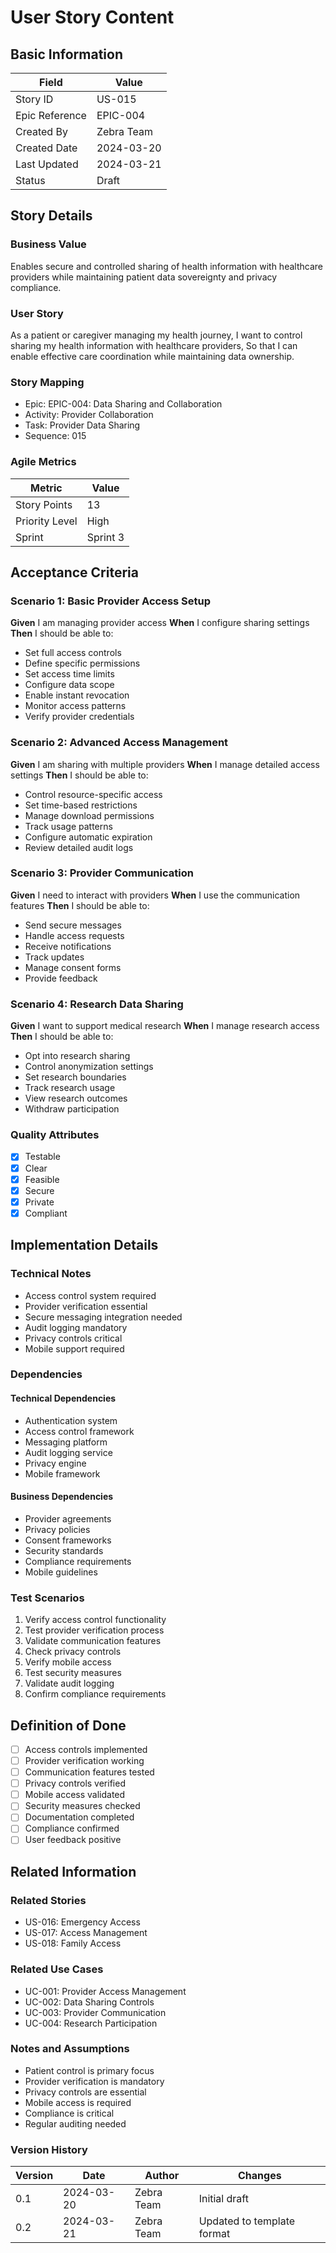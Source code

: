 # User Story Content

## Basic Information
| Field | Value |
|-------|-------|
| Story ID | US-015 |
| Epic Reference | EPIC-004 |
| Created By | Zebra Team |
| Created Date | 2024-03-20 |
| Last Updated | 2024-03-21 |
| Status | Draft |

## Story Details
### Business Value
Enables secure and controlled sharing of health information with healthcare providers while maintaining patient data sovereignty and privacy compliance.

### User Story
As a patient or caregiver managing my health journey,
I want to control sharing my health information with healthcare providers,
So that I can enable effective care coordination while maintaining data ownership.

### Story Mapping
- Epic: EPIC-004: Data Sharing and Collaboration
- Activity: Provider Collaboration
- Task: Provider Data Sharing
- Sequence: 015

### Agile Metrics
| Metric | Value |
|--------|-------|
| Story Points | 13 |
| Priority Level | High |
| Sprint | Sprint 3 |

## Acceptance Criteria
### Scenario 1: Basic Provider Access Setup
**Given** I am managing provider access
**When** I configure sharing settings
**Then** I should be able to:
- Set full access controls
- Define specific permissions
- Set access time limits
- Configure data scope
- Enable instant revocation
- Monitor access patterns
- Verify provider credentials

### Scenario 2: Advanced Access Management
**Given** I am sharing with multiple providers
**When** I manage detailed access settings
**Then** I should be able to:
- Control resource-specific access
- Set time-based restrictions
- Manage download permissions
- Track usage patterns
- Configure automatic expiration
- Review detailed audit logs

### Scenario 3: Provider Communication
**Given** I need to interact with providers
**When** I use the communication features
**Then** I should be able to:
- Send secure messages
- Handle access requests
- Receive notifications
- Track updates
- Manage consent forms
- Provide feedback

### Scenario 4: Research Data Sharing
**Given** I want to support medical research
**When** I manage research access
**Then** I should be able to:
- Opt into research sharing
- Control anonymization settings
- Set research boundaries
- Track research usage
- View research outcomes
- Withdraw participation

### Quality Attributes
- [x] Testable
- [x] Clear
- [x] Feasible
- [x] Secure
- [x] Private
- [x] Compliant

## Implementation Details
### Technical Notes
- Access control system required
- Provider verification essential
- Secure messaging integration needed
- Audit logging mandatory
- Privacy controls critical
- Mobile support required

### Dependencies
#### Technical Dependencies
- Authentication system
- Access control framework
- Messaging platform
- Audit logging service
- Privacy engine
- Mobile framework

#### Business Dependencies
- Provider agreements
- Privacy policies
- Consent frameworks
- Security standards
- Compliance requirements
- Mobile guidelines

### Test Scenarios
1. Verify access control functionality
2. Test provider verification process
3. Validate communication features
4. Check privacy controls
5. Verify mobile access
6. Test security measures
7. Validate audit logging
8. Confirm compliance requirements

## Definition of Done
- [ ] Access controls implemented
- [ ] Provider verification working
- [ ] Communication features tested
- [ ] Privacy controls verified
- [ ] Mobile access validated
- [ ] Security measures checked
- [ ] Documentation completed
- [ ] Compliance confirmed
- [ ] User feedback positive

## Related Information
### Related Stories
- US-016: Emergency Access
- US-017: Access Management
- US-018: Family Access

### Related Use Cases
- UC-001: Provider Access Management
- UC-002: Data Sharing Controls
- UC-003: Provider Communication
- UC-004: Research Participation

### Notes and Assumptions
- Patient control is primary focus
- Provider verification is mandatory
- Privacy controls are essential
- Mobile access is required
- Compliance is critical
- Regular auditing needed

### Version History
| Version | Date | Author | Changes |
|---------|------|--------|----------|
| 0.1 | 2024-03-20 | Zebra Team | Initial draft |
| 0.2 | 2024-03-21 | Zebra Team | Updated to template format |

